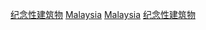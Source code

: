 [[Category:馬來西亞建築物|纪念性建筑物]]
[[Category:各國紀念性建築物|Malaysia]]
[[Category:亚洲各国纪念性建筑物|Malaysia]]
[[Category:馬來西亞旅遊景點|纪念性建筑物]]